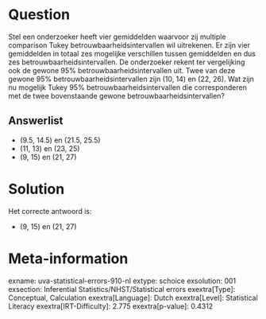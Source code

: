 Question
========

Stel een onderzoeker heeft vier gemiddelden waarvoor zij multiple
comparison Tukey betrouwbaarheidsintervallen wil uitrekenen. Er zijn
vier gemiddelden in totaal zes mogelijke verschillen tussen gemiddelden
en dus zes betrouwbaarheidsintervallen. De onderzoeker rekent ter
vergelijking ook de gewone 95% betrouwbaarheidsintervallen uit. Twee van
deze gewone 95% betrouwbaarheidsintervallen zijn (10, 14) en (22, 26).
Wat zijn nu mogelijk Tukey 95% betrouwbaarheidsintervallen die
corresponderen met de twee bovenstaande gewone
betrouwbaarheidsintervallen?


Answerlist
----------

* (9.5, 14.5) en (21.5, 25.5)
* (11, 13) en (23, 25)
* (9, 15) en (21, 27)

Solution
========

Het correcte antwoord is: 

* (9, 15) en (21, 27)

Meta-information
================
exname: uva-statistical-errors-910-nl
extype: schoice
exsolution: 001
exsection: Inferential Statistics/NHST/Statistical errors
exextra[Type]: Conceptual, Calculation
exextra[Language]: Dutch
exextra[Level]: Statistical Literacy
exextra[IRT-Difficulty]: 2.775
exextra[p-value]: 0.4312
